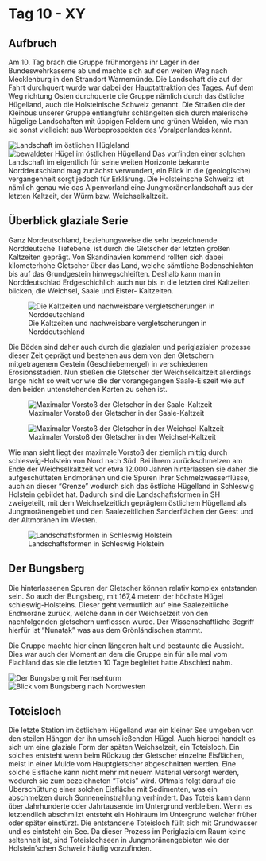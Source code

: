 # Tag 10 - XY

## Aufbruch

Am 10. Tag brach die Gruppe frühmorgens ihr Lager in der Bundeswehrkaserne ab und machte sich auf den weiten Weg nach Mecklenburg in den Strandort Warnemünde. Die Landschaft die auf der Fahrt durchquert wurde war dabei der Hauptattraktion des Tages. Auf dem Weg richtung Osten durchquerte die Gruppe nämlich durch das östliche Hügelland, auch die Holsteinische Schweiz genannt.
Die Straßen die der Kleinbus unserer Gruppe entlangfuhr schlängelten sich durch malerische hügelige Landschaften mit üppigen Feldern und grünen Weiden, wie man sie sonst vielleicht aus Werbeprospekten des Voralpenlandes kennt.  

![Landschaft im östlichen Hügleland](images/kristof/IMG_9502.jpg)
![bewaldeter Hügel im östlichen Hügelland](images/kristof/IMG_9499.jpg)
Das vorfinden einer solchen Landschaft im eigentlich für seine weiten Horizonte bekannte Norddeutschland mag zunächst verwundert, ein Blick in die (geologische) vergangenheit sorgt jedoch für Erklärung. Die Holsteinsche Schweitz ist nämlich genau wie das Alpenvorland eine Jungmoränenlandschaft aus der letzten Kaltzeit, der Würm bzw. Weichselkaltzeit. 

## Überblick glaziale Serie

Ganz Nordeutschland, beziehungsweise die sehr bezeichnende Norddeutsche Tiefebene, ist durch die Gletscher der letzten großen Kaltzeiten geprägt. Von Skandinavien kommend rollten sich dabei kilometerhohe Gletscher über das Land, welche sämtliche Bodenschichten bis auf das Grundgestein hinwegschleiften. Deshalb kann man in Norddeutschlad Erdgeschichlich auch nur bis in die letzten drei Kaltzeiten blicken, die Weichsel, Saale und Elster- Kaltzeiten. 

![Die Kaltzeiten und nachweisbare vergletscherungen in Norddeutschland](images/Christian vorsortiert/Ã–stliches HÃ¼gelland/Kaltzeiten.jpg)


Die Böden sind  daher auch durch die glazialen und periglazialen prozesse dieser Zeit geprägt und bestehen aus dem von den Gletschern mitgetragenem Gestein (Geschiebemergel) in verschiedenen Erosionsstadien. Nun stießen die Gletscher der Weichselkaltzeit allerdings lange nicht so weit vor wie die der vorangegangen Saale-Eiszeit wie auf den beiden untenstehenden Karten zu sehen ist. 

![Maximaler Vorstoß der Gletscher in der Saale-Kaltzeit](images/Christian vorsortiert/Ã–stliches HÃ¼gelland/Saale-vereisung.PNG)

![Maximaler Vorstoß der Gletscher in der Weichsel-Kaltzeit](images/Christian vorsortiert/Ã–stliches HÃ¼gelland/Weichselvereisung.png)

Wie man sieht liegt der maximale Vorstoß der ziemlich mittig durch schleswig-Holstein von Nord nach Süd.
Bei ihrem zurückschmelzen am Ende der Weichselkaltzeit vor etwa 12.000 Jahren hinterlassen sie daher die aufgeschütteten Endmoränen und die Spuren ihrer Schmelzwasserflüsse, auch an dieser "Grenze" wodurch sich das östliche Hügelland in Schleswig Holstein gebildet hat.
Dadurch sind die Landschaftsformen in SH zweigeteilt, mit dem Weichselzeitlich geprägtem östlichem Hügelland als Jungmoränengebiet und den Saalezeitlichen Sanderflächen der Geest und der Altmoränen im Westen.

![Landschaftsformen in Schleswig Holstein](images/Christian vorsortiert/Ã–stliches HÃ¼gelland/Ãœbersichtkart.PNG)


## Der Bungsberg

Die hinterlassenen Spuren der Gletscher können relativ komplex entstanden sein. So auch der Bungsberg, mit 167,4 metern der höchste Hügel schleswig-Holsteins. Dieser geht vermutlich auf eine Saalezeitliche Endmoräne zurück, welche dann in der Weichselzeit von den nachfolgenden gletschern umflossen wurde. Der Wissenschaftliche Begriff hierfür ist "Nunatak" was aus dem Grönländischen stammt.

Die Gruppe machte hier einen längeren halt und bestaunte die Aussicht. Dies war auch der Moment an dem die Gruppe ein für alle mal vom Flachland das sie die letzten 10 Tage begleitet hatte Abschied nahm.

![Der Bungsberg mit Fernsehturm](images/kristof/IMG_9509.jpg)
![Blick vom Bungsberg nach Nordwesten](images/kristof/IMG_9514.jpg)

## Toteisloch

Die letzte Station im östlichem Hügelland war ein kleiner See umgeben von den steilen Hängen der ihn umschließenden Hügel. Auch hierbei handelt es sich um eine glaziale Form der späten Weichselzeit, ein Toteisloch. Ein solches entsteht wenn beim Rückzug der Gletscher einzelne Eisflächen, meist in einer Mulde vom Hauptgletscher abgeschnitten werden. Eine solche Eisfläche kann nicht mehr mit neuem Material versorgt werden, wodurch sie zum bezeichneten "Toteis" wird. Oftmals folgt darauf die Überschüttung einer solchen Eisfläche mit Sedimenten, was ein abschmelzen durch Sonneneinstrahlung verhindert. Das Toteis kann dann über Jahrhunderte oder Jahrtausende im Untergrund verbleiben. Wenn es letztendlich abschmilzt entsteht ein Hohlraum im Untergrund welcher früher oder später einstürzt. Die entstandene Toteisloch füllt sich mit Grundwasser und es eintsteht ein See. Da dieser Prozess im Periglazialem Raum keine seltenheit ist, sind Toteislochseen in Jungmoränengebieten wie der Holstein'schen Schweiz häufig vorzufinden.